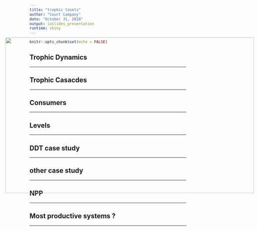 ```yaml
---
title: "trophic levels"
author: "Court Campany"
date: "October 31, 2018"
output: ioslides_presentation
runtime: shiny
---
```


```r
knitr::opts_chunk$set(echo = FALSE)
```

## Trophic Dynamics
<hr>
<IMG STYLE="position:absolute; TOP:175px; LEFT:150px; WIDTH:800px; HEIGHT:500px" SRC="images/grazers.jpg">

## Trophic Casacdes
<hr>
<IMG STYLE="position:absolute; TOP:175px; LEFT:150px; WIDTH:800px; HEIGHT:500px" SRC="images/energy_v_nutrient.jpg">

## Consumers
<hr>
<IMG STYLE="position:absolute; TOP:175px; LEFT:150px; WIDTH:800px; HEIGHT:500px" SRC="images/trophic_levels.jpg">

## Levels
<hr>
<IMG STYLE="position:absolute; TOP:175px; LEFT:150px; WIDTH:800px; HEIGHT:500px" SRC="images/pyramid.jpg">

## DDT case study
<hr>

## other case study
<hr>


## NPP
<hr>
<IMG STYLE="position:absolute; TOP:175px; LEFT:150px; WIDTH:800px; HEIGHT:500px" SRC="images/npp_biome.jpg">

## Most productive systems ?
<hr>
<IMG STYLE="position:absolute; TOP:175px; LEFT:150px; WIDTH:800px; HEIGHT:500px" SRC="images/npp_biome.jpg">
